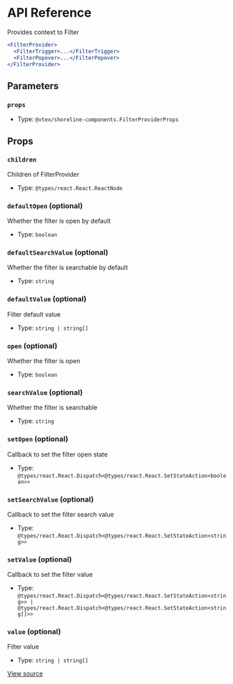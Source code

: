 # API Reference

Provides context to Filter

```jsx
<FilterProvider>
  <FilterTrigger>...</FilterTrigger>
  <FilterPopover>...</FilterPopover>
</FilterProvider>
```

## Parameters

### `props`

- Type: `@vtex/shoreline-components.FilterProviderProps`

## Props

### `children`

Children of FilterProvider

- Type: `@types/react.React.ReactNode`

### `defaultOpen` (optional)

Whether the filter is open by default

- Type: `boolean`

### `defaultSearchValue` (optional)

Whether the filter is searchable by default

- Type: `string`

### `defaultValue` (optional)

Filter default value

- Type: `string | string[]`

### `open` (optional)

Whether the filter is open

- Type: `boolean`

### `searchValue` (optional)

Whether the filter is searchable

- Type: `string`

### `setOpen` (optional)

Callback to set the filter open state

- Type: `@types/react.React.Dispatch<@types/react.React.SetStateAction<boolean>>`

### `setSearchValue` (optional)

Callback to set the filter search value

- Type: `@types/react.React.Dispatch<@types/react.React.SetStateAction<string>>`

### `setValue` (optional)

Callback to set the filter value

- Type: `@types/react.React.Dispatch<@types/react.React.SetStateAction<string>> | @types/react.React.Dispatch<@types/react.React.SetStateAction<string[]>>`

### `value` (optional)

Filter value

- Type: `string | string[]`

[View source](https://github.com/vtex/shoreline/blob/31867f6d0/packages/components/src/filter/filter-provider.tsx#L20)

